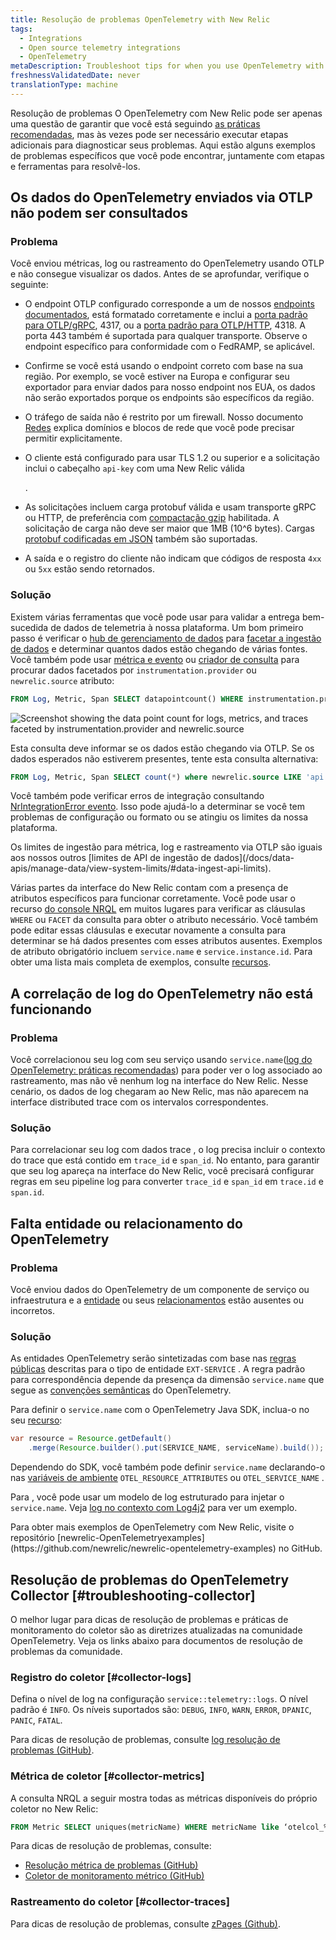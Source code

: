 ```yaml
---
title: Resolução de problemas OpenTelemetry with New Relic
tags:
  - Integrations
  - Open source telemetry integrations
  - OpenTelemetry
metaDescription: Troubleshoot tips for when you use OpenTelemetry with New Relic
freshnessValidatedDate: never
translationType: machine
---
```



Resolução de problemas O OpenTelemetry com New Relic pode ser apenas uma questão de garantir que você está seguindo [as práticas recomendadas](/docs/more-integrations/open-source-telemetry-integrations/opentelemetry/opentelemetry-concepts), mas às vezes pode ser necessário executar etapas adicionais para diagnosticar seus problemas. Aqui estão alguns exemplos de problemas específicos que você pode encontrar, juntamente com etapas e ferramentas para resolvê-los.

## Os dados do OpenTelemetry enviados via OTLP não podem ser consultados

### Problema

Você enviou métricas, log ou rastreamento do OpenTelemetry usando OTLP e não consegue visualizar os dados. Antes de se aprofundar, verifique o seguinte:

* O endpoint OTLP configurado corresponde a um de nossos [endpoints documentados](/docs/more-integrations/open-source-telemetry-integrations/opentelemetry/get-started/opentelemetry-set-up-your-app/#review-settings), está formatado corretamente e inclui a [porta padrão para OTLP/gRPC](https://github.com/open-telemetry/opentelemetry-specification/blob/v1.8.0/specification/protocol/otlp.md#otlpgrpc-default-port), 4317, ou a [porta padrão para OTLP/HTTP](https://github.com/open-telemetry/opentelemetry-specification/blob/v1.8.0/specification/protocol/otlp.md#otlphttp-default-port), 4318. A porta 443 também é suportada para qualquer transporte. Observe o endpoint específico para conformidade com o FedRAMP, se aplicável.

* Confirme se você está usando o endpoint correto com base na sua região. Por exemplo, se você estiver na Europa e configurar seu exportador para enviar dados para nosso endpoint nos EUA, os dados não serão exportados porque os endpoints são específicos da região.

* O tráfego de saída não é restrito por um firewall. Nosso documento [Redes](/docs/using-new-relic/cross-product-functions/install-configure/networks/#opentelemetry) explica domínios e blocos de rede que você pode precisar permitir explicitamente.

* O cliente está configurado para usar TLS 1.2 ou superior e a solicitação inclui o cabeçalho `api-key` com uma New Relic válida

  <InlinePopover type="licenseKey"/>

  .

* As solicitações incluem carga protobuf válida e usam transporte gRPC ou HTTP, de preferência com [compactação gzip](/docs/more-integrations/open-source-telemetry-integrations/opentelemetry/opentelemetry-concepts/#compression) habilitada. A solicitação de carga não deve ser maior que 1MB (10^6 bytes). Cargas [protobuf codificadas em JSON](https://github.com/open-telemetry/opentelemetry-specification/blob/v1.8.0/specification/protocol/otlp.md#otlphttp-connection) também são suportadas.

* A saída e o registro do cliente não indicam que códigos de resposta `4xx` ou `5xx` estão sendo retornados.

### Solução

Existem várias ferramentas que você pode usar para validar a entrega bem-sucedida de dados de telemetria à nossa plataforma. Um bom primeiro passo é verificar o [hub de gerenciamento de dados](/docs/data-apis/manage-data/manage-your-data/) para [facetar a ingestão de dados](/docs/data-apis/manage-data/manage-data-coming-new-relic/#facet-data-ingest) e determinar quantos dados estão chegando de várias fontes. Você também pode usar [métrica e evento](/docs/query-your-data/explore-query-data/browse-data/introduction-data-explorer/#use-case-troubleshooting) ou [criador de consulta](/docs/query-your-data/explore-query-data/query-builder/use-advanced-nrql-mode-query-data) para procurar dados facetados por `instrumentation.provider` ou `newrelic.source` atributo:

```sql
FROM Log, Metric, Span SELECT datapointcount() WHERE instrumentation.provider = 'opentelemetry' FACET instrumentation.provider, newrelic.source
```

<img
  title="Screenshot showing the data point count for logs, metrics, and traces faceted by instrumentation.provider and newrelic.source"
  alt="Screenshot showing the data point count for logs, metrics, and traces faceted by instrumentation.provider and newrelic.source"
  src={moreintegrationsOtlpFacetQuery}
/>

Esta consulta deve informar se os dados estão chegando via OTLP. Se os dados esperados não estiverem presentes, tente esta consulta alternativa:

```sql
FROM Log, Metric, Span SELECT count(*) where newrelic.source LIKE 'api.%.otlp'
```

Você também pode verificar erros de integração consultando [NrIntegrationError evento](/docs/data-apis/manage-data/nrintegrationerror/). Isso pode ajudá-lo a determinar se você tem problemas de configuração ou formato ou se atingiu os limites da nossa plataforma.

<Callout variant="important">
  Os limites de ingestão para métrica, log e rastreamento via OTLP são iguais aos nossos outros [limites de API de ingestão de dados](/docs/data-apis/manage-data/view-system-limits/#data-ingest-api-limits).
</Callout>

Várias partes da interface do New Relic contam com a presença de atributos específicos para funcionar corretamente. Você pode usar o recurso [do console NRQL](/docs/query-your-data/explore-query-data/query-builder/nrql-console/) em muitos lugares para verificar as cláusulas `WHERE` ou `FACET` da consulta para obter o atributo necessário. Você também pode editar essas cláusulas e executar novamente a consulta para determinar se há dados presentes com esses atributos ausentes. Exemplos de atributo obrigatório incluem `service.name` e `service.instance.id`. Para obter uma lista mais completa de exemplos, consulte [recursos](/docs/more-integrations/open-source-telemetry-integrations/opentelemetry/opentelemetry-concepts/#resources).

## A correlação de log do OpenTelemetry não está funcionando

### Problema

Você correlacionou seu log com seu serviço usando `service.name`([log do OpenTelemetry: práticas recomendadas](/docs/more-integrations/open-source-telemetry-integrations/opentelemetry/best-practices/opentelemetry-best-practices-logs)) para poder ver o log associado ao rastreamento, mas não vê nenhum log na interface do New Relic. Nesse cenário, os dados de log chegaram ao New Relic, mas não aparecem na interface distributed trace com os intervalos correspondentes.

### Solução

Para correlacionar seu log com dados trace , o log precisa incluir o contexto do trace que está contido em `trace_id` e `span_id`. No entanto, para garantir que seu log apareça na interface do New Relic, você precisará configurar regras em seu pipeline log para converter `trace_id` e `span_id` em `trace.id` e `span.id`.

## Falta entidade ou relacionamento do OpenTelemetry

### Problema

Você enviou dados do OpenTelemetry de um componente de serviço ou infraestrutura e a [entidade](/docs/new-relic-one/use-new-relic-one/core-concepts/what-entity-new-relic/) ou seus [relacionamentos](/docs/new-relic-one/use-new-relic-one/core-concepts/what-entity-new-relic/#related-entities) estão ausentes ou incorretos.

### Solução

As entidades OpenTelemetry serão sintetizadas com base nas [regras públicas](https://github.com/newrelic/entity-definitions/blob/b8e75d839eed7859044a9bb601a62e5323107350/definitions/ext-service/definition.yml) descritas para o tipo de entidade `EXT-SERVICE` . A regra padrão para correspondência depende da presença da dimensão `service.name` que segue as [convenções semânticas](https://github.com/open-telemetry/opentelemetry-specification/blob/527206ea49e384de957eda105d9425aa8fefca25/specification/overview.md#semantic-conventions) do OpenTelemetry.

Para definir o `service.name` com o OpenTelemetry Java SDK, inclua-o no seu [recurso](/docs/more-integrations/open-source-telemetry-integrations/opentelemetry/opentelemetry-concepts/#resources):

```java
var resource = Resource.getDefault()
    .merge(Resource.builder().put(SERVICE_NAME, serviceName).build());
```

Dependendo do SDK, você também pode definir `service.name` declarando-o nas [variáveis de ambiente](https://github.com/open-telemetry/opentelemetry-specification/blob/20c82de552d08428e8cadaaef3e6cb46812f7c00/specification/sdk-environment-variables.md#general-sdk-configuration) `OTEL_RESOURCE_ATTRIBUTES` ou `OTEL_SERVICE_NAME` .

Para <InlinePopover type="logs"/>, você pode usar um modelo de log estruturado para injetar o `service.name`. Veja [log no contexto com Log4j2](https://github.com/newrelic/newrelic-opentelemetry-examples/blob/e3f5ee85b4dcd8dd29f8f69d78d122b82a9638ba/other-examples/java/logs-in-context-log4j2/Log4j2EventLayout.json#L2) para ver um exemplo.

<Callout variant="tip">
  Para obter mais exemplos de OpenTelemetry com New Relic, visite o repositório [newrelic-OpenTelemetryexamples](https://github.com/newrelic/newrelic-opentelemetry-examples) no GitHub.
</Callout>

## Resolução de problemas do OpenTelemetry Collector [#troubleshooting-collector]

O melhor lugar para dicas de resolução de problemas e práticas de monitoramento do coletor são as diretrizes atualizadas na comunidade OpenTelemetry. Veja os links abaixo para documentos de resolução de problemas da comunidade.

### Registro do coletor [#collector-logs]

Defina o nível de log na configuração `service::telemetry::logs`. O nível padrão é `INFO`. Os níveis suportados são: `DEBUG`, `INFO`, `WARN`, `ERROR`, `DPANIC`, `PANIC`, `FATAL`.

Para dicas de resolução de problemas, consulte [log resolução de problemas (GitHub)](https://github.com/open-telemetry/opentelemetry-collector/blob/main/docs/troubleshooting.md#logs).

### Métrica de coletor [#collector-metrics]

A consulta NRQL a seguir mostra todas as métricas disponíveis do próprio coletor no New Relic:

```sql
FROM Metric SELECT uniques(metricName) WHERE metricName like ‘otelcol_%’ LIMIT MAX
```

Para dicas de resolução de problemas, consulte:

* [Resolução métrica de problemas (GitHub)](https://github.com/open-telemetry/opentelemetry-collector/blob/main/docs/troubleshooting.md#metrics)
* [Coletor de monitoramento métrico (GitHub)](https://github.com/open-telemetry/opentelemetry-collector/blob/main/docs/monitoring.md)

### Rastreamento do coletor [#collector-traces]

Para dicas de resolução de problemas, consulte [zPages (Github)](https://github.com/open-telemetry/opentelemetry-collector/blob/main/docs/troubleshooting.md#zpages).